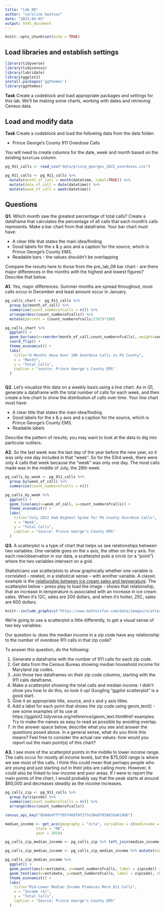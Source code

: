 ```yaml
---
title: "lab_08"
author: "caroline koutsos"
date: "2023-04-03"
output: html_document
---
```


```r
knitr::opts_chunk$set(echo = TRUE)
```

## Load libraries and establish settings

```r
library(tidyverse)
library(tidycensus)
library(lubridate)
library(ggplot2)
install.packages('ggthemes')
library(ggthemes)
```


**Task** Create a codeblock and load appropriate packages and settings for this lab. We'll be making some charts, working with dates and retrieving Census data.


## Load and modify data

**Task** Create a codeblock and load the following data from the data folder:

* Prince George's County 911 Overdose Calls

You will need to create columns for the date, week and month based on the existing `datetime` column.

```r

pg_911_calls <- read_csv("data/prince_georges_2022_overdoses.csv") 

pg_911_calls <- pg_911_calls %>%
  mutate(month_of_call = month(datetime, label=TRUE)) %>%
  mutate(date_of_call = date(datetime)) %>%
  mutate(week_of_call = week(datetime)) 


```



## Questions 

**Q1.** Which month saw the greatest percentage of total calls? Create a dataframe that calculates the percentage of all calls that each month's calls represents. Make a bar chart from that dataframe. Your bar chart must have:

* A clear title that states the main idea/finding
* Good labels for the x & y axis and a caption for the source, which is Prince George's County EMS.
* Readable bars - the values shouldn't be overlapping

Compare the results here to those from the pre_lab_08 bar chart - are there major differences in the months with the highest and lowest figures? Describe that below.

**A1.** Yes, major differences. Summer months are spread throughout, most calls occur in December and least amount occur in January. 

```r
pg_calls_chart <- pg_911_calls %>% 
  group_by(month_of_call) %>%
  summarise(count_numberofcalls = n()) %>%
  arrange(desc(count_numberofcalls)) %>%
  mutate(percent = (count_numberofcalls/1397)*100)

pg_calls_chart %>%
  ggplot() +
  geom_bar(aes(x=reorder(month_of_call,count_numberofcalls), weight=count_numberofcalls)) +
  coord_flip() +
  theme_economist() +
  labs(
    title="9 Months Have Over 100 Overdose Calls in PG County",
    x = "Month",
    y = "Total Calls",
    caption = "source: Prince George's County EMS"
  )



```

**Q2.** Let's visualize this data on a weekly basis using a line chart. As in Q1, generate a dataframe with the total number of calls for each week, and then create a line chart to show the distribution of calls over time. Your line chart must have:

* A clear title that states the main idea/finding
* Good labels for the x & y axis and a caption for the source, which is Prince George's County EMS.
* Readable labels

Describe the pattern of results; you may want to look at the data to dig into particular outliers.

**A2.** So the last week was the last day of the year before the new year, so it was only one day included in that "week". So for the 53rd week, there were only 4 calls that week because the "week" was only one day. The most calls made was in the middle of July, the 28th week. 


```r
pg_calls_by_week <- pg_911_calls %>%
  group_by(week_of_call) %>%
  summarise(count_numberofcalls = n())

pg_calls_by_week %>%
  ggplot() +
  geom_line(aes(x=week_of_call, y=count_numberofcalls)) +
  theme_economist() +
  labs(
    title="July 2022 Had Highest Spike for PG County Overdose Calls",
    x = "Week",
    y = "Total Calls",
    caption = "source: Prince George's County EMS"
  )

```

**Q3.**  A scatterplot is a type of chart that helps us see relationships between two variables. One variable goes on the x axis, the other on the y axis.  For each row/observation in our data, a scatterplot puts a circle (or a "point") where the two variables intersect on a grid. 

Statisticians use scatterplots to show graphically whether one variable is correlated -- related, in a statistical sense -- with another variable.  A classic example is the [relationship between ice cream sales and temperature](https://www.mathsisfun.com/data/scatter-xy-plots.html). The scatterplot below -- press play to load the image -- shows that relationship, that an increase in temperature is associated with an increase in ice cream sales. When it's 12C, sales are 200 dollars, and when it's hotter, 25C, sales are 600 dollars.

```r
knitr::include_graphics("https://www.mathsisfun.com/data/images/scatter-ice-cream1.svg")
```

We're going to use a scatterplot a little differently, to get a visual sense of two key variables: 

Our question is: does the median income in a zip code have any relationship to the number of overdose 911 calls in that zip code?

To answer this question, do the following:

1. Generate a dataframe with the number of 911 calls for each zip code.
2. Get data from the Census Bureau showing median household income for Maryland zip codes.
3. Join those two dataframes on their zip code columns, starting with the 911 calls dataframe.
4. Make a scatterplot showing the total calls and median income. I didn't show you how to do this, so look it up! Googling "ggplot scatterplot" is a good start.
5. Give it an appropriate title, source, and x and y axis titles.
6. Add a label for each point that shows the zip code using geom_text() - see some examples of its use at https://ggplot2.tidyverse.org/reference/geom_text.html#ref-examples. Try to make the names as easy to read as possible by avoiding overlap.
7. In the answer space below, describe what you see and answer the questions posed above. In a general sense, what do you think this means? Feel free to consider the actual raw values: how would you report out the main point(s) of this chart?

**A3.**  I see more of the scatterplot points in the middle to lower income range. The calls occur for mostly all income levels, but the $75,000 range is where we see most of the calls. I think this could mean that perhaps people who are young and just starting out in their jobs are calling more. However, it could also be linked to low-income and poor areas. If I were to report the main points of the chart, I would probably say that the peak starts at around $60,000 and decreases steadily as the income increases.

```r

pg_calls_zip <- pg_911_calls %>%
  group_by(zipcode) %>%
  summarise(count_numberofcalls = n()) %>%
  arrange(desc(count_numberofcalls))

census_api_key("8b0dedffff85f468f0f2ffe38e8703883da019db")

median_income <- get_acs(geography = "zcta", variables = c(medincome = "B19013_001"),
              state = "MD",
              year = 2019)

pg_calls_zip_median_income <- pg_calls_zip %>% left_join(median_income, by=c('zipcode'='GEOID'))

pg_calls_zip_median_income <- pg_calls_zip_median_income %>% mutate(min=(estimate-moe), max=(estimate+moe)) %>% drop_na()

```
```r
pg_calls_zip_median_income %>%
  ggplot() +
  geom_point(aes(x=estimate, y=count_numberofcalls, label = zipcode)) + 
  geom_text(aes(x=estimate, y=count_numberofcalls, label = zipcode), check_overlap =TRUE, vjust = 0, nudge_y = 1.0) + 
  theme_economist() +
  labs(
    title="Mid-Lower Median Income Produces More 911 Calls",
    x = "Income ($)",
    y = "Total Calls",
    caption = "Source: Prince George's County EMS"
  )
```

